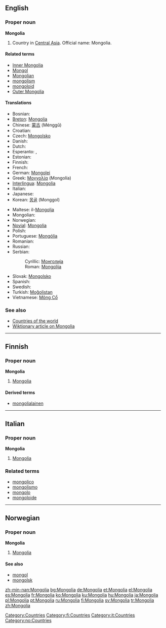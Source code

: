 ==English==
{{wikipedia}}

===Proper noun===
'''Mongolia'''

# Country in [[Central Asia]]. Official name: Mongolia.

====Related terms====
*[[Inner Mongolia]]
*[[Mongol]]
*[[Mongolian]]
*[[mongolism]]
*[[mongoloid]]
*[[Outer Mongolia]]

====Translations====
{{top}}
*Bosnian: {{t-|bs|Mongolija|f}}
*[[Breton]]: [[#Breton|Mongolia]]
*Chinese: [[蒙古]] (Ménggǔ)
*Croatian: {{t-|hr|Mongolija|f}}
* Czech: [[Mongolsko]] {{n}}
* Danish: {{t-|da|Mongoliet}}
* Dutch: {{t+|nl|Mongolië}}
* Esperanto: {{t-|eo|Mongolio|xs=Esperanto}}, {{t-|eo|Mongolujo|xs=Esperanto}}
* Estonian: {{t-|et|Mongoolia}}
* Finnish: {{t+|fi|Mongolia}}
* French: {{t+|fr|Mongolie|f}}
*German: [[Mongolei]]
*Greek: [[Μογγολία]] (Mongolía) {{f}}
*[[Interlingua]]: [[#Interlingua|Mongolia]]
* Italian: {{t-|it|Mongolia|f}}
* Japanese: {{t+|ja|モンゴル|tr=Mongoru}}
*Korean: [[몽골]] (Monggol)
{{mid}}
*Maltese: il-[[Mongolja]]
* Mongolian: {{t-|mn|Монгол улс|tr=Mongol uls|xs=Mongolian}}
* Norwegian: {{t-|no|Mongolia}}
*[[Novial]]: [[Mongolia]]
* Polish: {{t+|pl|Mongolia|f}}
*Portuguese: [[Mongólia]] {{f}}
* Romanian: {{t-|ro|Mongolia|f}}
* Russian: {{t-|ru|Монголия|f|tr=Mongólija}}
*Serbian:
*:Cyrillic: [[Монголија#Serbian|Монголија]] {{f}}
*:Roman: [[Mongolija#Serbian|Mongolija]] {{f}}
*Slovak: [[Mongolsko#Slovak|Mongolsko]] {{n}}
* Spanish: {{t+|es|Mongolia|f}}
* Swedish: {{t+|sv|Mongoliet}}
*Turkish: [[Moğolistan]]
*Vietnamese: [[Mông Cổ]]
{{bottom}}

===See also===
*[[Countries of the world]]
*[[w:Mongolia|Wiktionary article on Mongolia]]

[[Category:Countries]]

----

==Finnish==

===Proper noun===
'''Mongolia'''

# [[#English|Mongolia]]

====Derived terms====
*[[mongolialainen]]

[[Category:fi:Countries]]

----

==Italian==

===Proper noun===
'''Mongolia'''

# [[#English|Mongolia]]

===Related terms===
*[[mongolico]]
*[[mongolismo]]
*[[mongolo]]
*[[mongoloide]]

[[Category:it:Countries]]

----

==Norwegian==

===Proper noun===
'''Mongolia'''

# [[#English|Mongolia]]

====See also====
*[[mongol]]
*[[mongolsk]]

[[Category:no:Countries]]

[[zh-min-nan:Mongolia]]
[[bg:Mongolia]]
[[de:Mongolia]]
[[et:Mongolia]]
[[el:Mongolia]]
[[es:Mongolia]]
[[fr:Mongolia]]
[[ko:Mongolia]]
[[ku:Mongolia]]
[[hu:Mongolia]]
[[ja:Mongolia]]
[[pl:Mongolia]]
[[pt:Mongolia]]
[[ru:Mongolia]]
[[fi:Mongolia]]
[[sv:Mongolia]]
[[tr:Mongolia]]
[[zh:Mongolia]]